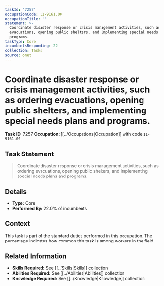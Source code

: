 ```yaml
---
taskId: '7257'
occupationCode: 11-9161.00
occupationTitle: ''
statement: >-
  Coordinate disaster response or crisis management activities, such as ordering
  evacuations, opening public shelters, and implementing special needs plans and
  programs.
taskType: Core
incumbentsResponding: 22
collection: Tasks
source: onet
---
```

# Coordinate disaster response or crisis management activities, such as ordering evacuations, opening public shelters, and implementing special needs plans and programs.

**Task ID:** 7257
**Occupation:** [[../Occupations|Occupation]] with code `11-9161.00`

## Task Statement

> Coordinate disaster response or crisis management activities, such as ordering evacuations, opening public shelters, and implementing special needs plans and programs.

## Details

- **Type:** Core
- **Performed By:** 22.0% of incumbents

## Context

This task is part of the standard duties performed in this occupation. The percentage indicates how common this task is among workers in the field.

## Related Information

- **Skills Required:** See [[../Skills|Skills]] collection
- **Abilities Required:** See [[../Abilities|Abilities]] collection
- **Knowledge Required:** See [[../Knowledge|Knowledge]] collection
